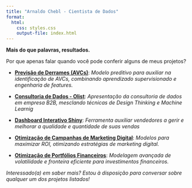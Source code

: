 ```yaml
---
title: "Arnaldo Chebl - Cientista de Dados"
format: 
  html:
    css: styles.css
    output-file: index.html
---
```




**Mais do que palavras, resultados.**

Por que apenas falar quando você pode conferir alguns de meus projetos? 

- [**Previsão de Derrames (AVCs)**](https://arnaldochebl.github.io/previsao_de_avc/): *Modelo preditivo para auxiliar na identificação de AVCs, combinando aprendizado supervisionado e engenharia de features.*
  
- [**Consultoria de Dados - Olist**](https://docs.google.com/presentation/d/14Xk74pP7uZvJl56eKhq4THSe53pHs4qp/edit#slide=id.p1): *Apresentação da consultoria de dados em empresa B2B, mesclando técnicas de Design Thinking e Machine Learnig*
  
- [**Dashboard Interativo Shiny**](https://datasciencedeploy.shinyapps.io/dash_olist/): *Ferramenta auxiliar vendedores a gerir e melhorar a qualidade e quantidade de suas vendas*
  
- [**Otimização de Campanhas de Marketing Digital**](https://arnaldochebl.github.io/marketing_analytics/): *Modelos para maximizar ROI, otimizando estratégias de marketing digital.*
  
- [**Otimização de Portfólios Financeiros**](https://github.com/arnaldochebl/financial_analytics/blob/main/series_volateis.ipynb): *Modelagem avançada de volatilidade e fronteira eficiente para investimentos financeiros.*


*Interessado(a) em saber mais? Estou à disposição para conversar sobre qualquer um dos projetos listados!*